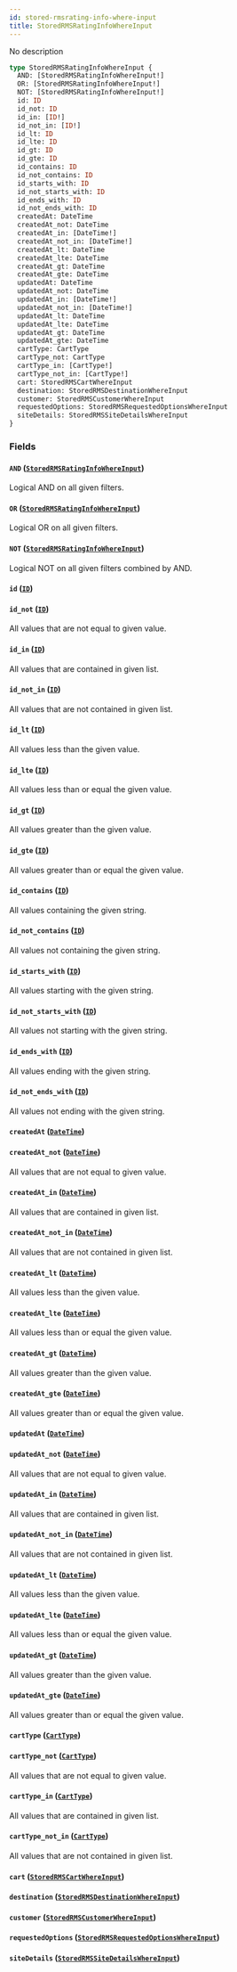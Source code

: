 ```yaml
---
id: stored-rmsrating-info-where-input
title: StoredRMSRatingInfoWhereInput
---
```


No description

```graphql
type StoredRMSRatingInfoWhereInput {
  AND: [StoredRMSRatingInfoWhereInput!]
  OR: [StoredRMSRatingInfoWhereInput!]
  NOT: [StoredRMSRatingInfoWhereInput!]
  id: ID
  id_not: ID
  id_in: [ID!]
  id_not_in: [ID!]
  id_lt: ID
  id_lte: ID
  id_gt: ID
  id_gte: ID
  id_contains: ID
  id_not_contains: ID
  id_starts_with: ID
  id_not_starts_with: ID
  id_ends_with: ID
  id_not_ends_with: ID
  createdAt: DateTime
  createdAt_not: DateTime
  createdAt_in: [DateTime!]
  createdAt_not_in: [DateTime!]
  createdAt_lt: DateTime
  createdAt_lte: DateTime
  createdAt_gt: DateTime
  createdAt_gte: DateTime
  updatedAt: DateTime
  updatedAt_not: DateTime
  updatedAt_in: [DateTime!]
  updatedAt_not_in: [DateTime!]
  updatedAt_lt: DateTime
  updatedAt_lte: DateTime
  updatedAt_gt: DateTime
  updatedAt_gte: DateTime
  cartType: CartType
  cartType_not: CartType
  cartType_in: [CartType!]
  cartType_not_in: [CartType!]
  cart: StoredRMSCartWhereInput
  destination: StoredRMSDestinationWhereInput
  customer: StoredRMSCustomerWhereInput
  requestedOptions: StoredRMSRequestedOptionsWhereInput
  siteDetails: StoredRMSSiteDetailsWhereInput
}
```

### Fields

#### `AND` ([`StoredRMSRatingInfoWhereInput`](../rate-manager-service/inputs/stored-rmsrating-info-where-input))

Logical AND on all given filters.

#### `OR` ([`StoredRMSRatingInfoWhereInput`](../rate-manager-service/inputs/stored-rmsrating-info-where-input))

Logical OR on all given filters.

#### `NOT` ([`StoredRMSRatingInfoWhereInput`](../rate-manager-service/inputs/stored-rmsrating-info-where-input))

Logical NOT on all given filters combined by AND.

#### `id` ([`ID`](../rate-manager-service/scalars/id))

#### `id_not` ([`ID`](../rate-manager-service/scalars/id))

All values that are not equal to given value.

#### `id_in` ([`ID`](../rate-manager-service/scalars/id))

All values that are contained in given list.

#### `id_not_in` ([`ID`](../rate-manager-service/scalars/id))

All values that are not contained in given list.

#### `id_lt` ([`ID`](../rate-manager-service/scalars/id))

All values less than the given value.

#### `id_lte` ([`ID`](../rate-manager-service/scalars/id))

All values less than or equal the given value.

#### `id_gt` ([`ID`](../rate-manager-service/scalars/id))

All values greater than the given value.

#### `id_gte` ([`ID`](../rate-manager-service/scalars/id))

All values greater than or equal the given value.

#### `id_contains` ([`ID`](../rate-manager-service/scalars/id))

All values containing the given string.

#### `id_not_contains` ([`ID`](../rate-manager-service/scalars/id))

All values not containing the given string.

#### `id_starts_with` ([`ID`](../rate-manager-service/scalars/id))

All values starting with the given string.

#### `id_not_starts_with` ([`ID`](../rate-manager-service/scalars/id))

All values not starting with the given string.

#### `id_ends_with` ([`ID`](../rate-manager-service/scalars/id))

All values ending with the given string.

#### `id_not_ends_with` ([`ID`](../rate-manager-service/scalars/id))

All values not ending with the given string.

#### `createdAt` ([`DateTime`](../rate-manager-service/scalars/date-time))

#### `createdAt_not` ([`DateTime`](../rate-manager-service/scalars/date-time))

All values that are not equal to given value.

#### `createdAt_in` ([`DateTime`](../rate-manager-service/scalars/date-time))

All values that are contained in given list.

#### `createdAt_not_in` ([`DateTime`](../rate-manager-service/scalars/date-time))

All values that are not contained in given list.

#### `createdAt_lt` ([`DateTime`](../rate-manager-service/scalars/date-time))

All values less than the given value.

#### `createdAt_lte` ([`DateTime`](../rate-manager-service/scalars/date-time))

All values less than or equal the given value.

#### `createdAt_gt` ([`DateTime`](../rate-manager-service/scalars/date-time))

All values greater than the given value.

#### `createdAt_gte` ([`DateTime`](../rate-manager-service/scalars/date-time))

All values greater than or equal the given value.

#### `updatedAt` ([`DateTime`](../rate-manager-service/scalars/date-time))

#### `updatedAt_not` ([`DateTime`](../rate-manager-service/scalars/date-time))

All values that are not equal to given value.

#### `updatedAt_in` ([`DateTime`](../rate-manager-service/scalars/date-time))

All values that are contained in given list.

#### `updatedAt_not_in` ([`DateTime`](../rate-manager-service/scalars/date-time))

All values that are not contained in given list.

#### `updatedAt_lt` ([`DateTime`](../rate-manager-service/scalars/date-time))

All values less than the given value.

#### `updatedAt_lte` ([`DateTime`](../rate-manager-service/scalars/date-time))

All values less than or equal the given value.

#### `updatedAt_gt` ([`DateTime`](../rate-manager-service/scalars/date-time))

All values greater than the given value.

#### `updatedAt_gte` ([`DateTime`](../rate-manager-service/scalars/date-time))

All values greater than or equal the given value.

#### `cartType` ([`CartType`](../rate-manager-service/enums/cart-type))

#### `cartType_not` ([`CartType`](../rate-manager-service/enums/cart-type))

All values that are not equal to given value.

#### `cartType_in` ([`CartType`](../rate-manager-service/enums/cart-type))

All values that are contained in given list.

#### `cartType_not_in` ([`CartType`](../rate-manager-service/enums/cart-type))

All values that are not contained in given list.

#### `cart` ([`StoredRMSCartWhereInput`](../rate-manager-service/inputs/stored-rmscart-where-input))

#### `destination` ([`StoredRMSDestinationWhereInput`](../rate-manager-service/inputs/stored-rmsdestination-where-input))

#### `customer` ([`StoredRMSCustomerWhereInput`](../rate-manager-service/inputs/stored-rmscustomer-where-input))

#### `requestedOptions` ([`StoredRMSRequestedOptionsWhereInput`](../rate-manager-service/inputs/stored-rmsrequested-options-where-input))

#### `siteDetails` ([`StoredRMSSiteDetailsWhereInput`](../rate-manager-service/inputs/stored-rmssite-details-where-input))
